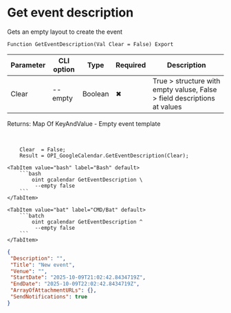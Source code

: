﻿---
sidebar_position: 1
description: Get event description and other functions to work with Google Calendar in the Open Integration Package, a free open-source integration library for 1C:Enterprise 8, OneScript and CLI
keywords: [1C, 1С, 1С:Enterprise, 1С:Enterprise 8.3, API, Integration, Services, Exchange, OneScript, CLI, Google Calendar]
---


# Get event description
 Gets an empty layout to create the event



`Function GetEventDescription(Val Clear = False) Export`

  | Parameter | CLI option | Type | Required | Description |
  |-|-|-|-|-|
  | Clear | --empty | Boolean | &#x2716; | True > structure with empty valuse, False > field descriptions at values |

  
  Returns:  Map Of KeyAndValue - Empty event template

<br/>



```bsl title="1C:Enterprise/OneScript code example"
    Clear  = False;
    Result = OPI_GoogleCalendar.GetEventDescription(Clear);
```
 

 <Tabs>
  
    <TabItem value="bash" label="Bash" default>
        ```bash
            oint gcalendar GetEventDescription \
             --empty false
        ```
    </TabItem>
  
    <TabItem value="bat" label="CMD/Bat" default>
        ```batch
            oint gcalendar GetEventDescription ^
             --empty false
        ```
    </TabItem>
</Tabs>


```json title="Result"
{
 "Description": "",
 "Title": "New event",
 "Venue": "",
 "StartDate": "2025-10-09T21:02:42.8434719Z",
 "EndDate": "2025-10-09T22:02:42.8434719Z",
 "ArrayOfAttachmentURLs": {},
 "SendNotifications": true
}
```
